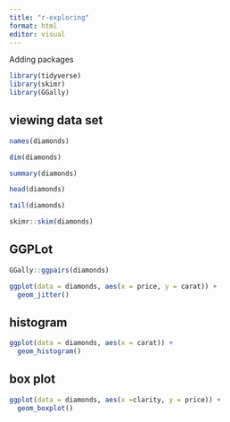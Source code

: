```yaml
---
title: "r-exploring"
format: html
editor: visual
---
```


Adding packages

```r
library(tidyverse)
library(skimr)
library(GGally)
```

## viewing data set

```r
names(diamonds)

dim(diamonds)

summary(diamonds)

head(diamonds)

tail(diamonds)

skimr::skim(diamonds)


```

## GGPLot

```r
GGally::ggpairs(diamonds)
```

```r
ggplot(data = diamonds, aes(x = price, y = carat)) +
  geom_jitter()
```

## histogram 

```r
ggplot(data = diamonds, aes(x = carat)) +
  geom_histogram()

```

## box plot

```r
ggplot(data = diamonds, aes(x =clarity, y = price)) +
  geom_boxplot()
```
